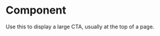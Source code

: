 
<Meta title="Components/Organisms/Hero" component={Hero} />

# Component

Use this to display a large CTA, usually at the top of a page.

<Canvas>
  <Story name="Component">
    <Hero
      subtitle="Check it out"
      title="New Designs"
      body="Our amazing new design is here! Get it while it's hot, it won't be hot for long... uh oh, already cooling."
      backgroundImage={{
        url: 'https://images.unsplash.com/photo-1610991149688-c1321006bcc1?ixid=MXwxMjA3fDB8MHxwaG90by1wYWdlfHx8fGVufDB8fHw%3D&ixlib=rb-1.2.1&auto=format&fit=crop&w=1110&q=60'
      }}
      cta={{icon: 'arrowRight', text: 'Take a look'}}
    />
  </Story>
</Canvas>
